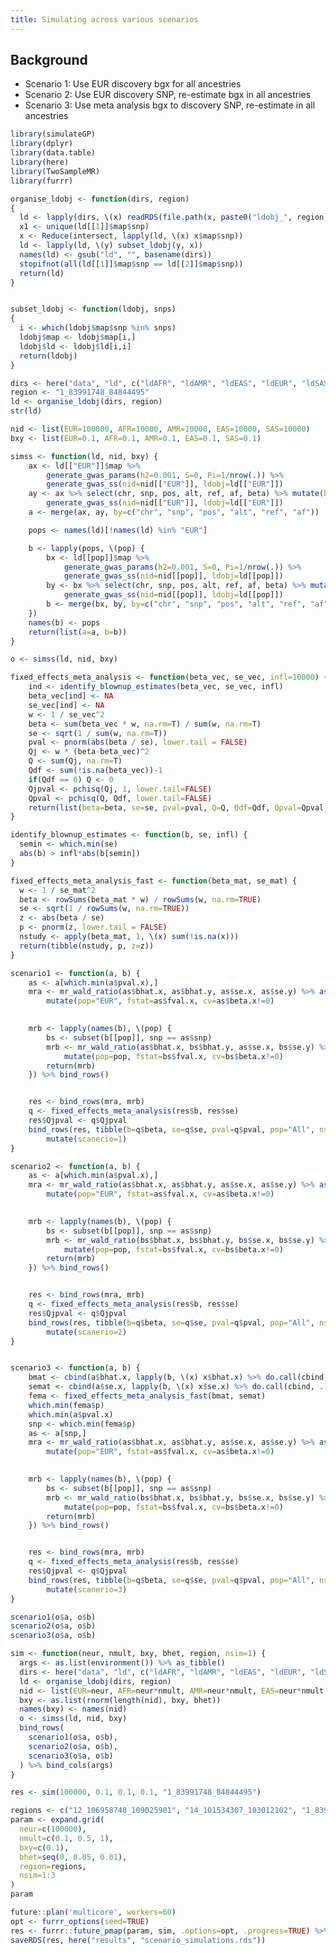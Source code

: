 ```yaml
---
title: Simulating across various scenarios
---
```


## Background

- Scenario 1: Use EUR discovery bgx for all ancestries
- Scenario 2: Use EUR discovery SNP, re-estimate bgx in all ancestries
- Scenario 3: Use meta analysis bgx to discovery SNP, re-estimate in all ancestries



```r
library(simulateGP)
library(dplyr)
library(data.table)
library(here)
library(TwoSampleMR)
library(furrr)
```



```r
organise_ldobj <- function(dirs, region)
{
  ld <- lapply(dirs, \(x) readRDS(file.path(x, paste0("ldobj_", region, ".rds"))))
  x1 <- unique(ld[[1]]$map$snp)
  x <- Reduce(intersect, lapply(ld, \(x) x$map$snp))
  ld <- lapply(ld, \(y) subset_ldobj(y, x))
  names(ld) <- gsub("ld", "", basename(dirs))
  stopifnot(all(ld[[1]]$map$snp == ld[[2]]$map$snp))
  return(ld)
}


subset_ldobj <- function(ldobj, snps)
{
  i <- which(ldobj$map$snp %in% snps)
  ldobj$map <- ldobj$map[i,]
  ldobj$ld <- ldobj$ld[i,i]
  return(ldobj)
}

dirs <- here("data", "ld", c("ldAFR", "ldAMR", "ldEAS", "ldEUR", "ldSAS"))
region <- "1_83991748_84844495"
ld <- organise_ldobj(dirs, region)
str(ld)
```


```r
nid <- list(EUR=100000, AFR=10000, AMR=10000, EAS=10000, SAS=10000)
bxy <- list(EUR=0.1, AFR=0.1, AMR=0.1, EAS=0.1, SAS=0.1)

simss <- function(ld, nid, bxy) {
    ax <- ld[["EUR"]]$map %>%
        generate_gwas_params(h2=0.001, S=0, Pi=1/nrow(.)) %>%
        generate_gwas_ss(nid=nid[["EUR"]], ldobj=ld[["EUR"]])
    ay <- ax %>% select(chr, snp, pos, alt, ref, af, beta) %>% mutate(beta=beta*bxy[["EUR"]]) %>%
        generate_gwas_ss(nid=nid[["EUR"]], ldobj=ld[["EUR"]])
    a <- merge(ax, ay, by=c("chr", "snp", "pos", "alt", "ref", "af"))

    pops <- names(ld)[!names(ld) %in% "EUR"]

    b <- lapply(pops, \(pop) {
        bx <- ld[[pop]]$map %>%
            generate_gwas_params(h2=0.001, S=0, Pi=1/nrow(.)) %>%
            generate_gwas_ss(nid=nid[[pop]], ldobj=ld[[pop]])
        by <- bx %>% select(chr, snp, pos, alt, ref, af, beta) %>% mutate(beta=beta*bxy[[pop]]) %>%
            generate_gwas_ss(nid=nid[[pop]], ldobj=ld[[pop]])
        b <- merge(bx, by, by=c("chr", "snp", "pos", "alt", "ref", "af"))
    })
    names(b) <- pops
    return(list(a=a, b=b))
}

o <- simss(ld, nid, bxy)
```

```r
fixed_effects_meta_analysis <- function(beta_vec, se_vec, infl=10000) {
    ind <- identify_blownup_estimates(beta_vec, se_vec, infl)
    beta_vec[ind] <- NA
    se_vec[ind] <- NA
    w <- 1 / se_vec^2
    beta <- sum(beta_vec * w, na.rm=T) / sum(w, na.rm=T)
    se <- sqrt(1 / sum(w, na.rm=T))
    pval <- pnorm(abs(beta / se), lower.tail = FALSE)
    Qj <- w * (beta-beta_vec)^2
    Q <- sum(Qj, na.rm=T)
    Qdf <- sum(!is.na(beta_vec))-1
    if(Qdf == 0) Q <- 0
    Qjpval <- pchisq(Qj, 1, lower.tail=FALSE)
    Qpval <- pchisq(Q, Qdf, lower.tail=FALSE)
    return(list(beta=beta, se=se, pval=pval, Q=Q, Qdf=Qdf, Qpval=Qpval, Qj=Qj, Qjpval=Qjpval))
}

identify_blownup_estimates <- function(b, se, infl) {
  semin <- which.min(se)
  abs(b) > infl*abs(b[semin])
}

fixed_effects_meta_analysis_fast <- function(beta_mat, se_mat) {
  w <- 1 / se_mat^2
  beta <- rowSums(beta_mat * w) / rowSums(w, na.rm=TRUE)
  se <- sqrt(1 / rowSums(w, na.rm=TRUE))
  z <- abs(beta / se)
  p <- pnorm(z, lower.tail = FALSE)
  nstudy <- apply(beta_mat, 1, \(x) sum(!is.na(x)))
  return(tibble(nstudy, p, z=z))
}

scenario1 <- function(a, b) {
    as <- a[which.min(a$pval.x),]
    mra <- mr_wald_ratio(as$bhat.x, as$bhat.y, as$se.x, as$se.y) %>% as_tibble() %>%
        mutate(pop="EUR", fstat=as$fval.x, cv=as$beta.x!=0)
        

    mrb <- lapply(names(b), \(pop) {
        bs <- subset(b[[pop]], snp == as$snp)
        mrb <- mr_wald_ratio(as$bhat.x, bs$bhat.y, as$se.x, bs$se.y) %>% as_tibble() %>%
            mutate(pop=pop, fstat=bs$fval.x, cv=bs$beta.x!=0)
        return(mrb)
    }) %>% bind_rows()


    res <- bind_rows(mra, mrb)
    q <- fixed_effects_meta_analysis(res$b, res$se)
    res$Qjpval <- q$Qjpval
    bind_rows(res, tibble(b=q$beta, se=q$se, pval=q$pval, pop="All", nsnp=1, Qjpval=q$Qpval)) %>%
        mutate(scanerio=1)
}

scenario2 <- function(a, b) {
    as <- a[which.min(a$pval.x),]
    mra <- mr_wald_ratio(as$bhat.x, as$bhat.y, as$se.x, as$se.y) %>% as_tibble() %>%
        mutate(pop="EUR", fstat=as$fval.x, cv=as$beta.x!=0)
        

    mrb <- lapply(names(b), \(pop) {
        bs <- subset(b[[pop]], snp == as$snp)
        mrb <- mr_wald_ratio(bs$bhat.x, bs$bhat.y, bs$se.x, bs$se.y) %>% as_tibble() %>%
            mutate(pop=pop, fstat=bs$fval.x, cv=bs$beta.x!=0)
        return(mrb)
    }) %>% bind_rows()


    res <- bind_rows(mra, mrb)
    q <- fixed_effects_meta_analysis(res$b, res$se)
    res$Qjpval <- q$Qjpval
    bind_rows(res, tibble(b=q$beta, se=q$se, pval=q$pval, pop="All", nsnp=1, Qjpval=q$Qpval)) %>%
        mutate(scanerio=2)
}


scenario3 <- function(a, b) {
    bmat <- cbind(a$bhat.x, lapply(b, \(x) x$bhat.x) %>% do.call(cbind, .))
    semat <- cbind(a$se.x, lapply(b, \(x) x$se.x) %>% do.call(cbind, .))
    fema <- fixed_effects_meta_analysis_fast(bmat, semat)
    which.min(fema$p)
    which.min(a$pval.x)
    snp <- which.min(fema$p)
    as <- a[snp,]
    mra <- mr_wald_ratio(as$bhat.x, as$bhat.y, as$se.x, as$se.y) %>% as_tibble() %>%
        mutate(pop="EUR", fstat=as$fval.x, cv=as$beta.x!=0)
        

    mrb <- lapply(names(b), \(pop) {
        bs <- subset(b[[pop]], snp == as$snp)
        mrb <- mr_wald_ratio(bs$bhat.x, bs$bhat.y, bs$se.x, bs$se.y) %>% as_tibble() %>%
            mutate(pop=pop, fstat=bs$fval.x, cv=bs$beta.x!=0)
        return(mrb)
    }) %>% bind_rows()


    res <- bind_rows(mra, mrb)
    q <- fixed_effects_meta_analysis(res$b, res$se)
    res$Qjpval <- q$Qjpval
    bind_rows(res, tibble(b=q$beta, se=q$se, pval=q$pval, pop="All", nsnp=1, Qjpval=q$Qpval)) %>%
        mutate(scanerio=3)
}

scenario1(o$a, o$b)
scenario2(o$a, o$b)
scenario3(o$a, o$b)
```


```r
sim <- function(neur, nmult, bxy, bhet, region, nsim=1) {
  args <- as.list(environment()) %>% as_tibble()
  dirs <- here("data", "ld", c("ldAFR", "ldAMR", "ldEAS", "ldEUR", "ldSAS"))
  ld <- organise_ldobj(dirs, region)
  nid <- list(EUR=neur, AFR=neur*nmult, AMR=neur*nmult, EAS=neur*nmult, SAS=neur*nmult)
  bxy <- as.list(rnorm(length(nid), bxy, bhet))
  names(bxy) <- names(nid)
  o <- simss(ld, nid, bxy)
  bind_rows(
    scenario1(o$a, o$b),
    scenario2(o$a, o$b),
    scenario3(o$a, o$b)
  ) %>% bind_cols(args)
}

res <- sim(100000, 0.1, 0.1, 0.1, "1_83991748_84844495")
```


```r
regions <- c("12_106958748_109025901", "14_101534307_103012102", "1_83991748_84844495", "2_14335308_16329735", "5_110821144_111981562", "5_140645971_142981248", "6_134244243_136224177", "6_151912703_153094496", "6_42038721_43756169", "7_135591083_136876562")
param <- expand.grid(
  neur=c(100000),
  nmult=c(0.1, 0.5, 1),
  bxy=c(0.1),
  bhet=seq(0, 0.05, 0.01),
  region=regions,
  nsim=1:3
)
param
```


```r
future::plan('multicore', workers=60)
opt <- furrr_options(seed=TRUE)
res <- furrr::future_pmap(param, sim, .options=opt, .progress=TRUE) %>% bind_rows()
saveRDS(res, here("results", "scenario_simulations.rds"))

```